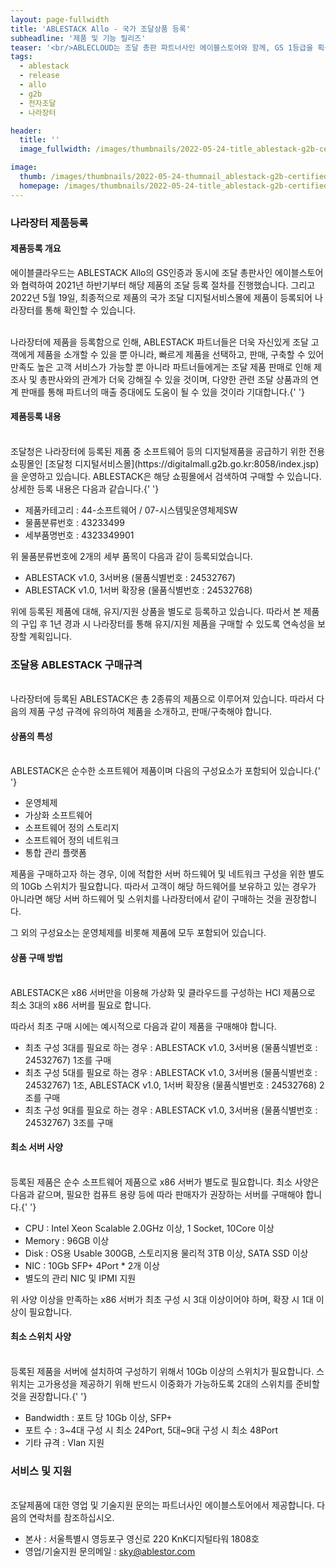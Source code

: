 ```yaml
---
layout: page-fullwidth
title: 'ABLESTACK Allo - 국가 조달상품 등록'
subheadline: '제품 및 기능 릴리즈'
teaser: '<br/>ABLECLOUD는 조달 총판 파트너사인 에이블스토어와 함께, GS 1등급을 획득한 ABLESTACK Allo를 국가 조달상품으로 등록하였습니다. 이제 HCI를 통해 다양한 가상화 환경 및 클라우드 환경을 구축하고자 하는 중앙행정기관 및 지방자치단체, 공공기관은 조달청 디지털서비스몰에서 ABLESTACK을 바로 구매할 수 있습니다.'
tags:
  - ablestack
  - release
  - allo
  - g2b
  - 전자조달
  - 나라장터

header:
  title: ''
  image_fullwidth: /images/thumbnails/2022-05-24-title_ablestack-g2b-certified.png

image:
  thumb: /images/thumbnails/2022-05-24-thumnail_ablestack-g2b-certified.png
  homepage: /images/thumbnails/2022-05-24-title_ablestack-g2b-certified.png
---
```


### 나라장터 제품등록

#### 제품등록 개요

에이블클라우드는 ABLESTACK Allo의 GS인증과 동시에 조달 총판사인 에이블스토어와 협력하여 2021년 하반기부터 해당 제품의 조달 등록 절차를 진행했습니다. 그리고 2022년 5월 19일, 최종적으로 제품의 국가 조달 디지털서비스몰에 제품이 등록되어 나라장터를 통해 확인할 수 있습니다.

<br />
나라장터에 제품을 등록함으로 인해, ABLESTACK 파트너들은 더욱 자신있게 조달 고객에게 제품을 소개할 수
있을 뿐 아니라, 빠르게 제품을 선택하고, 판매, 구축할 수 있어 만족도 높은 고객 서비스가 가능할 뿐 아니라
파트너들에게는 조달 제품 판매로 인해 제조사 및 총판사와의 관계가 더욱 강해질 수 있을 것이며, 다양한 관련
조달 상품과의 연계 판매를 통해 파트너의 매출 증대에도 도움이 될 수 있을 것이라 기대합니다.{' '}

#### 제품등록 내용

<br />
조달청은 나라장터에 등록된 제품 중 소프트웨어 등의 디지털제품을 공급하기 위한 전용 쇼핑몰인 [조달청 디지털서비스몰](https://digitalmall.g2b.go.kr:8058/index.jsp)을
운영하고 있습니다. ABLESTACK은 해당 쇼핑몰에서 검색하여 구매할 수 있습니다. 상세한 등록 내용은 다음과
같습니다.{' '}

- 제품카테고리 : 44-소프트웨어 / 07-시스템및운영체제SW
- 물품분류번호 : 43233499
- 세부품명번호 : 4323349901

위 물품분류번호에 2개의 세부 품목이 다음과 같이 등록되었습니다.

- ABLESTACK v1.0, 3서버용 (물품식별번호 : 24532767)
- ABLESTACK v1.0, 1서버 확장용 (물품식별번호 : 24532768)

위에 등록된 제품에 대해, 유지/지원 상품을 별도로 등록하고 있습니다. 따라서 본 제품의 구입 후 1년 경과 시 나라장터를 통해 유지/지원 제품을 구매할 수 있도록 연속성을 보장할 계획입니다.

### 조달용 ABLESTACK 구매규격

<br />
나라장터에 등록된 ABLESTACK은 총 2종류의 제품으로 이루어져 있습니다. 따라서 다음의 제품 구성 규격에 유의하여
제품을 소개하고, 판매/구축해야 합니다.
<br />

#### 상품의 특성

<br />
ABLESTACK은 순수한 소프트웨어 제품이며 다음의 구성요소가 포함되어 있습니다.{' '}

- 운영체제
- 가상화 소프트웨어
- 소프트웨어 정의 스토리지
- 소프트웨어 정의 네트워크
- 통합 관리 플랫폼

제품을 구매하고자 하는 경우, 이에 적합한 서버 하드웨어 및 네트워크 구성을 위한 별도의 10Gb 스위치가 필요합니다. 따라서 고객이 해당 하드웨어를 보유하고 있는 경우가 아니라면 해당 서버 하드웨어 및 스위치를 나라장터에서 같이 구매하는 것을 권장합니다.

그 외의 구성요소는 운영체제를 비롯해 제품에 모두 포함되어 있습니다.

#### 상품 구매 방법

<br />
ABLESTACK은 x86 서버만을 이용해 가상화 및 클라우드를 구성하는 HCI 제품으로 최소 3대의 x86 서버를 필요로
합니다.

따라서 최초 구매 시에는 예시적으로 다음과 같이 제품을 구매해야 합니다.

- 최초 구성 3대를 필요로 하는 경우 : ABLESTACK v1.0, 3서버용 (물품식별번호 : 24532767) 1조를 구매
- 최초 구성 5대를 필요로 하는 경우 : ABLESTACK v1.0, 3서버용 (물품식별번호 : 24532767) 1조, ABLESTACK v1.0, 1서버 확장용 (물품식별번호 : 24532768) 2조를 구매
- 최초 구성 9대를 필요로 하는 경우 : ABLESTACK v1.0, 3서버용 (물품식별번호 : 24532767) 3조를 구매

#### 최소 서버 사양

<br />
등록된 제품은 순수 소프트웨어 제품으로 x86 서버가 별도로 필요합니다. 최소 사양은 다음과 같으며, 필요한
컴퓨트 용량 등에 따라 판매자가 권장하는 서버를 구매해야 합니다.{' '}

- CPU : Intel Xeon Scalable 2.0GHz 이상, 1 Socket, 10Core 이상
- Memory : 96GB 이상
- Disk : OS용 Usable 300GB, 스토리지용 물리적 3TB 이상, SATA SSD 이상
- NIC : 10Gb SFP+ 4Port \* 2개 이상
- 별도의 관리 NIC 및 IPMI 지원

위 사양 이상을 만족하는 x86 서버가 최초 구성 시 3대 이상이어야 하며, 확장 시 1대 이상이 필요합니다.

#### 최소 스위치 사양

<br />
등록된 제품을 서버에 설치하여 구성하기 위해서 10Gb 이상의 스위치가 필요합니다. 스위치는 고가용성을 제공하기
위해 반드시 이중화가 가능하도록 2대의 스위치를 준비할 것을 권장합니다.{' '}

- Bandwidth : 포트 당 10Gb 이상, SFP+
- 포트 수 : 3~4대 구성 시 최소 24Port, 5대~9대 구성 시 최소 48Port
- 기타 규격 : Vlan 지원

### 서비스 및 지원

<br />
조달제품에 대한 영업 및 기술지원 문의는 파트너사인 에이블스토어에서 제공합니다. 다음의 연락처를 참조하십시오.

- 본사 : 서울특별시 영등포구 영신로 220 KnK디지털타워 1808호
- 영업/기술지원 문의메일 : [sky@ablestor.com](mailto:sky@ablestor.com)

<br />
